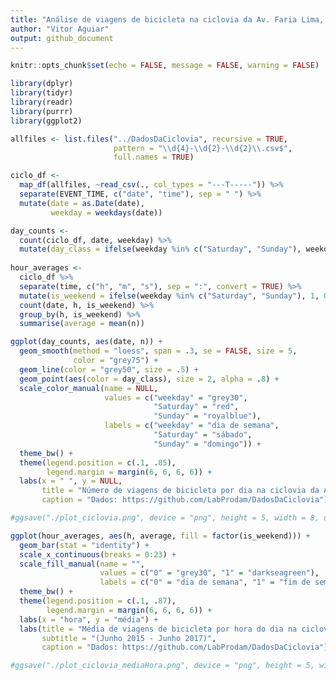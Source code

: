 ```yaml
---
title: "Análise de viagens de bicicleta na ciclovia da Av. Faria Lima, São Paulo"
author: "Vitor Aguiar"
output: github_document
---
```


```r
knitr::opts_chunk$set(echo = FALSE, message = FALSE, warning = FALSE)
```

```r
library(dplyr)
library(tidyr)
library(readr)
library(purrr)
library(ggplot2)
```

```r
allfiles <- list.files("../DadosDaCiclovia", recursive = TRUE, 
                       pattern = "\\d{4}-\\d{2}-\\d{2}\\.csv$", 
                       full.names = TRUE)

ciclo_df <- 
  map_df(allfiles, ~read_csv(., col_types = "---T-----")) %>%
  separate(EVENT_TIME, c("date", "time"), sep = " ") %>%
  mutate(date = as.Date(date),
         weekday = weekdays(date))

day_counts <- 
  count(ciclo_df, date, weekday) %>%
  mutate(day_class = ifelse(weekday %in% c("Saturday", "Sunday"), weekday, "weekday"))
  
hour_averages <-
  ciclo_df %>%
  separate(time, c("h", "m", "s"), sep = ":", convert = TRUE) %>%
  mutate(is_weekend = ifelse(weekday %in% c("Saturday", "Sunday"), 1, 0)) %>%
  count(date, h, is_weekend) %>%
  group_by(h, is_weekend) %>%
  summarise(average = mean(n))
```

```r
ggplot(day_counts, aes(date, n)) +
  geom_smooth(method = "loess", span = .3, se = FALSE, size = 5, 
              color = "grey75") +
  geom_line(color = "grey50", size = .5) +
  geom_point(aes(color = day_class), size = 2, alpha = .8) +
  scale_color_manual(name = NULL,
                     values = c("weekday" = "grey30",
                                "Saturday" = "red",
                                "Sunday" = "royalblue"),
                     labels = c("weekday" = "dia de semana", 
                                "Saturday" = "sábado",
                                "Sunday" = "domingo")) +
  theme_bw() +
  theme(legend.position = c(.1, .85),
        legend.margin = margin(6, 6, 6, 6)) +
  labs(x = " ", y = NULL,
       title = "Número de viagens de bicicleta por dia na ciclovia da Av. Faria Lima",
       caption = "Dados: https://github.com/LabProdam/DadosDaCiclovia")

#ggsave("./plot_ciclovia.png", device = "png", height = 5, width = 8, units = "in", dpi = 200)
```

```r
ggplot(hour_averages, aes(h, average, fill = factor(is_weekend))) +
  geom_bar(stat = "identity") +
  scale_x_continuous(breaks = 0:23) +
  scale_fill_manual(name = "", 
                    values = c("0" = "grey30", "1" = "darkseagreen"),
                    labels = c("0" = "dia de semana", "1" = "fim de semana")) +
  theme_bw() +
  theme(legend.position = c(.1, .87),
        legend.margin = margin(6, 6, 6, 6)) +
  labs(x = "hora", y = "média") +
  labs(title = "Média de viagens de bicicleta por hora do dia na ciclovia da Av. Faria Lima",
       subtitle = "(Junho 2015 - Junho 2017)",
       caption = "Dados: https://github.com/LabProdam/DadosDaCiclovia")

#ggsave("./plot_ciclovia_mediaHora.png", device = "png", height = 5, width = 8, units = "in", dpi = 300)
```